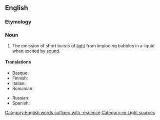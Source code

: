 ==English==

===Etymology===
{{prefix|sono|luminescence|lang=en}}

===Noun===
{{wikipedia}}
{{en-noun|-}}

# {{lb|en|physics}} The emission of short bursts of [[light]] from imploding bubbles in a liquid when excited by [[sound]].

====Translations====
{{trans-top|The emission of short bursts of light from imploding bubbles}}
* Basque: {{t+|eu|sonolumineszentzia}}
* Finnish: {{t|fi|sonoluminesenssi}}
* Italian: {{t+|it|sonoluminescenza|f}}
* Romanian: {{t+|ro|sonoluminiscență|f}}
{{trans-mid}}
* Russian: {{t+|ru|сонолюминесце́нция|f}}
* Spanish: {{t|es|sonoluminiscencia|f}}
{{trans-bottom}}

[[Category:English words suffixed with -escence]]
[[Category:en:Light sources]]
